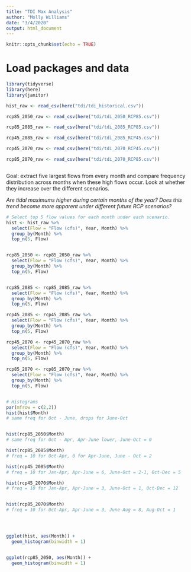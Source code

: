 ```yaml
---
title: "TDI Max Analysis"
author: "Molly Williams"
date: "3/4/2020"
output: html_document
---
```


```r
knitr::opts_chunk$set(echo = TRUE)
```



# Load packages and data

```r

library(tidyverse)
library(here)
library(janitor)

hist_raw <- read_csv(here("tdi/tdi_historical.csv"))

rcp85_2050_raw <- read_csv(here("tdi/tdi_2050_RCP85.csv"))

rcp85_2085_raw <- read_csv(here("tdi/tdi_2085_RCP85.csv"))

rcp45_2085_raw <- read_csv(here("tdi/tdi_2085_RCP45.csv"))

rcp45_2070_raw <- read_csv(here("tdi/tdi_2070_RCP45.csv"))

rcp85_2070_raw <- read_csv(here("tdi/tdi_2070_RCP85.csv"))



```

Goal: extract five largest flows from every month and compare frequency distribution across months when these high flows occur. Look at whether they increase over the different scenarios.

*Are tidal maximums higher during certain months of the year? Does this trend become more apparent under different future RCP scenarios?* 

```r

# Select top 5 flow values for each month under each scenario. 
hist <- hist_raw %>% 
  select(Flow = "Flow (cfs)", Year, Month) %>% 
  group_by(Month) %>%
  top_n(5, Flow)


rcp85_2050 <- rcp85_2050_raw %>% 
  select(Flow = "Flow (cfs)", Year, Month) %>% 
  group_by(Month) %>%
  top_n(5, Flow)


rcp85_2085 <- rcp85_2085_raw %>% 
  select(Flow = "Flow (cfs)", Year, Month) %>% 
  group_by(Month) %>%
  top_n(5, Flow)

rcp45_2085 <- rcp45_2085_raw %>% 
  select(Flow = "Flow (cfs)", Year, Month) %>% 
  group_by(Month) %>%
  top_n(5, Flow)

rcp45_2070 <- rcp45_2070_raw %>% 
  select(Flow = "Flow (cfs)", Year, Month) %>% 
  group_by(Month) %>%
  top_n(5, Flow)

rcp85_2070 <- rcp85_2070_raw %>% 
  select(Flow = "Flow (cfs)", Year, Month) %>% 
  group_by(Month) %>%
  top_n(5, Flow)


# Histograms 
par(mfrow = c(2,2))
hist(hist$Month)
# same freq for Oct - June, drops for June-Oct


hist(rcp85_2050$Month)
# same freq for Oct - Apr, Apr-June lower, June-Oct = 0

hist(rcp85_2085$Month)
# freq = 10 for Oct-Apr, 0 for Apr-June, June - Oct = 2

hist(rcp45_2085$Month)
# freq = 10 for Jan-Apr, Apr-June = 6, June-Oct = 2-1, Oct-Dec = 5

hist(rcp45_2070$Month)
# freq = 10 for Jan-Apr, Apr-June = 3, June-Oct = 1, Oct-Dec = 12


hist(rcp85_2070$Month)
# freq = 10 for Oct-Apr, Apr-June = 3, June-Aug = 8, Aug-Oct = 1




ggplot(hist, aes(Month)) +
  geom_histogram(binwidth = 1)


ggplot(rcp85_2050, aes(Month)) +
  geom_histogram(binwidth = 1)

```



